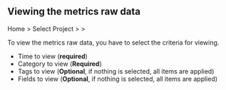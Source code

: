 ## Viewing the metrics raw data

Home &gt; Select Project &gt; <Cmdname sid="analysis" className="uitext" /> &gt; <Cmdname sid="tag_count" className="uitext" />

To view the metrics raw data, you have to select the criteria for viewing.

<ProdImg img='metrics-chart-example-02.png' desc='' />

- Time to view (**required**)
- Category to view (**Required**)
- Tags to view (**Optional**, if nothing is selected, all items are applied)
- Fields to view (**Optional**, if nothing is selected, all items are applied)
